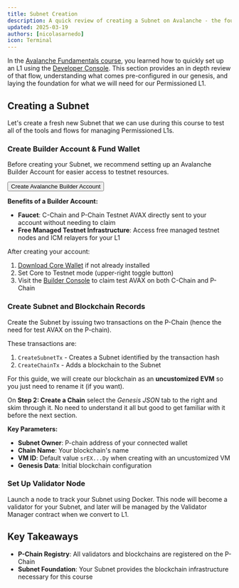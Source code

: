 ```yaml
---
title: Subnet Creation
description: A quick review of creating a Subnet on Avalanche - the foundation for our permissioned L1
updated: 2025-03-19
authors: [nicolasarnedo]
icon: Terminal
---
```



In the [Avalanche Fundamentals course](/academy/avalanche-fundamentals), you learned how to quickly set up an L1 using the [Developer Console](https://build.avax.network/tools/l1-toolbox). This section provides an in depth review of that flow, understanding what comes pre-configured in our genesis, and laying the foundation for what we will need for our Permissioned L1.

## Creating a Subnet

Let's create a fresh new Subnet that we can use during this course to test all of the tools and flows for managing Permissioned L1s.

<Steps>
<Step>

### Create Builder Account & Fund Wallet

Before creating your Subnet, we recommend setting up an Avalanche Builder Account for easier access to testnet resources.

<Button target="_blank" href="/login">Create Avalanche Builder Account</Button>

**Benefits of a Builder Account:**
- **Faucet**: C-Chain and P-Chain Testnet AVAX directly sent to your account without needing to claim
- **Free Managed Testnet Infrastructure**: Access free managed testnet nodes and ICM relayers for your L1

After creating your account:
1. [Download Core Wallet](https://core.app/) if not already installed
2. Set Core to Testnet mode (upper-right toggle button)
3. Visit the [Builder Console](/console) to claim test AVAX on both C-Chain and P-Chain

</Step>
<Step>

### Create Subnet and Blockchain Records

Create the Subnet by issuing two transactions on the P-Chain (hence the need for test AVAX on the P-chain).

These transactions are:
1. `CreateSubnetTx` - Creates a Subnet identified by the transaction hash
2. `CreateChainTx` - Adds a blockchain to the Subnet

For this guide, we will create our blockchain as an **uncustomized EVM** so you just need to rename it (if you want). 

On **Step 2: Create a Chain** select the *Genesis JSON* tab to the right and skim through it. No need to understand it all but good to get familiar with it before the next section.

<ToolboxMdxWrapper walletMode="c-chain">
    <CreateChain />
</ToolboxMdxWrapper>

**Key Parameters:**
- **Subnet Owner**: P-chain address of your connected wallet
- **Chain Name**: Your blockchain's name
- **VM ID**: Default value `srEX...Dy` when creating with an uncustomized VM
- **Genesis Data**: Initial blockchain configuration

</Step>
<Step>

### Set Up Validator Node

Launch a node to track your Subnet using Docker. This node will become a validator for your Subnet, and later will be managed by the Validator Manager contract when we convert to L1.

<ToolboxMdxWrapper walletMode="testnet-mainnet">
    <AvalancheGoDocker />
</ToolboxMdxWrapper>
</Step>
</Steps>

## Key Takeaways

- **P-Chain Registry**: All validators and blockchains are registered on the P-Chain
- **Subnet Foundation**: Your Subnet provides the blockchain infrastructure necessary for this course
